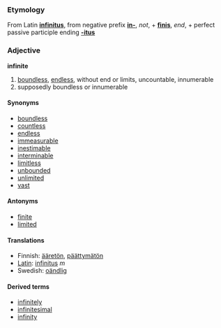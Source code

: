 ===Etymology===
From Latin '''[[infinitus]]''', from negative prefix '''[[in-]]''', ''not'', + '''[[finis]]''', ''end'', + perfect passive participle ending '''[[-itus]]'''

===Adjective===
'''infinite'''

# [[boundless]], [[endless]], without end or limits, uncountable, innumerable
# supposedly boundless or innumerable

====Synonyms====
* [[boundless]]
* [[countless]]
* [[endless]]
* [[immeasurable]]
* [[inestimable]]
* [[interminable]]
* [[limitless]]
* [[unbounded]]
* [[unlimited]]
* [[vast]]

====Antonyms====
* [[finite]]
* [[limited]]

====Translations====
*Finnish: [[ääretön]], [[päättymätön]]
*[[Latin]]: [[infinitus]] ''m''
*Swedish: [[oändlig]]

====Derived terms====
*[[infinitely]]
*[[infinitesimal]]
*[[infinity]]